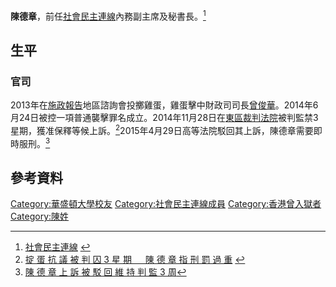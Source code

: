 {{NOT|陳德彰}}
{{Infobox_officeholder
| name = 陳德章<br><small>Tak Cheung Derek Chan</small>
| image name =
| now = [[社會民主連線|社會民主連線]]
| period = 
| caption=
| width = 300px
| Sex = 男
| date of birth ={{birth date and age|1989|6|24}}
| party = {{LSD}}
| place of birth = {{HKG-1910}}
| website =
https://www.facebook.com/Chan.DerekTakCheung/ 陳德章 Facebook 專頁
| educate =
*[[英皇書院|英皇書院]]
*[[華盛頓大學|華盛頓大學]]政治系
*[[香港中文大學|香港中文大學]]碩士
| past = 
}}

'''陳德章'''{{BD|1989年|6月24日|||}}，前任[[社會民主連線|社會民主連線]]內務副主席及秘書長。<ref>[http://www.lsd.org.hk/index.php/aboutus/comlist 社會民主連線] {{webarchive|url=https://web.archive.org/web/20121210235515/http://www.lsd.org.hk/index.php/aboutus/comlist |date=2012-12-10 }}</ref>

==生平==
===官司===

2013年在[[施政報告|施政報告]]地區諮詢會投擲雞蛋，雞蛋擊中財政司司長[[曾俊華|曾俊華]]。2014年6月24日被控一項普通襲擊罪名成立。2014年11月28日在[[東區裁判法院|東區裁判法院]]被判監禁3星期，獲准保釋等候上訴。<ref>[http://rthk.hk/rthk/news/expressnews/20141128/news_20141128_55_1057055.htm   掟 蛋 抗 議 被 判 囚 3 星 期 　 陳 德 章 指 刑 罰 過 重] {{webarchive|url=https://web.archive.org/web/20141204165554/http://rthk.hk/rthk/news/expressnews/20141128/news_20141128_55_1057055.htm |date=2014-12-04 }}</ref>2015年4月29日高等法院駁回其上訴，陳德章需要即時服刑。<ref>[http://rthk.hk/rthk/news/expressnews/20150429/news_20150429_55_1095806.htm 陳 德 章 上 訴 被 駁 回 維 持 判 監 3 周]</ref>

{{start box}}
{{p-post|香港}}
{{s-before|[[麥國風|麥國風]]}}
{{s-title|[[社會民主連線|社會民主連線]]秘書長|2014-2016}}
{{s-after|[[陳寶瑩|陳寶瑩]]}}
{{s-before|[[黃浩銘|黃浩銘]]}}
{{s-title|[[社會民主連線|社會民主連線]]副主席（內務）|2016-2018}}
{{s-after|[[周諾恆|周諾恆]]}}
{{end}}

==參考資料==
{{reflist}}

{{Authority control}}
{{DEFAULTSORT:C}}
[[Category:華盛頓大學校友|Category:華盛頓大學校友]]
[[Category:社會民主連線成員|Category:社會民主連線成員]]
[[Category:香港曾入獄者|Category:香港曾入獄者]]
[[Category:陳姓|Category:陳姓]]